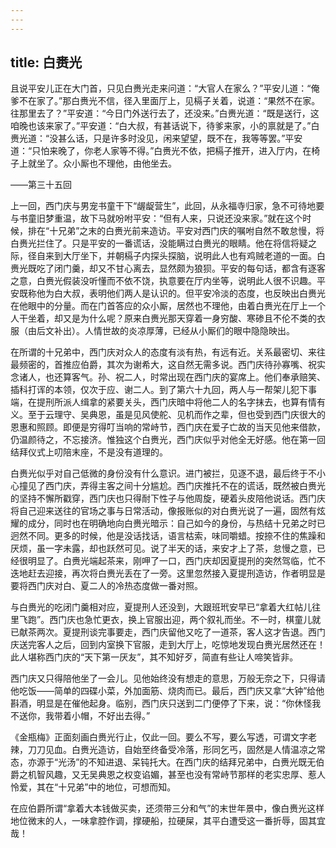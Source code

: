 ```yaml
---
---
---
```

title: 白赉光
---




且说平安儿正在大门首，只见白赉光走来问道：“大官人在家么？”平安儿道：“俺爹不在家了。”那白赉光不信，径入里面厅上，见槅子关着，说道：“果然不在家。往那里去了？”平安道：“今日门外送行去了，还没来。”白赉光道：“既是送行，这咱晚也该来家了。”平安道：“白大叔，有甚话说下，待爹来家，小的禀就是了。”白赉光道：“没甚么话，只是许多时没见，闲来望望，既不在，我等等罢。”平安道：“只怕来晚了，你老人家等不得。”白赉光不依，把槅子推开，进入厅内，在椅子上就坐了。众小厮也不理他，由他坐去。

——第三十五回

上一回，西门庆与男宠书童干下“龌龊营生”，此回，从永福寺归家，急不可待地要与书童旧梦重温，故下马就吩咐平安：“但有人来，只说还没来家。”就在这个时候，排在“十兄弟”之末的白赉光前来造访。平安对西门庆的嘱咐自然不敢怠慢，将白赉光拦住了。只是平安的一番谎话，没能瞒过白赉光的眼睛。他在将信将疑之际，径自来到大厅坐下，并朝槅子内探头探脑，说明此人也有鸡贼老道的一面。白赉光既吃了闭门羹，却又不甘心离去，显然颇为狼狈。平安的每句话，都含有逐客之意，白赉光假装没听懂而不依不饶，执意要在厅内坐等，说明此人很不识趣。平安既称他为白大叔，表明他们两人是认识的。但平安冷淡的态度，也反映出白赉光在他眼中的分量。而在门首答应的众小厮，居然也不理他，由着白赉光在厅上一个人干坐着，却又是为什么呢？原来白赉光那天穿着一身穷酸、寒碜且不伦不类的衣服（由后文补出）。人情世故的炎凉厚薄，已经从小厮们的眼中隐隐映出。

在所谓的十兄弟中，西门庆对众人的态度有淡有热，有远有近。关系最密切、来往最频密的，首推应伯爵，其次为谢希大，这自然无需多说。西门庆待孙寡嘴、祝实念诸人，也还算客气。孙、祝二人，时常出现在西门庆的宴席上。他们奉承赔笑、插科打诨的本领，仅次于应、谢二人。到了第六十九回，两人与一帮架儿犯下事端，在提刑所派人缉拿的紧要关头，西门庆暗中将他二人的名字抹去，也算有情有义。至于云理守、吴典恩，虽是见风使舵、见机而作之辈，但也受到西门庆很大的恩惠和照顾。即便是穷得叮当响的常峙节，西门庆在爱子亡故的当天见他来借款，仍温颜待之，不忘接济。惟独这个白赉光，西门庆似乎对他全无好感。他在第一回结拜仪式上叨陪末座，不是没有道理的。

白赉光似乎对自己低微的身份没有什么意识。进门被拦，见逐不退，最后终于不小心撞见了西门庆，弄得主客之间十分尴尬。西门庆推托不在的谎话，既然被白赉光的坚持不懈所戳穿，西门庆也只得耐下性子与他周旋，硬着头皮陪他说话。西门庆将自己迎来送往的官场之事与日常活动，像报账似的对白赉光说了一遍，固然有炫耀的成分，同时也在明确地向白赉光暗示：自己如今的身份，与热结十兄弟之时已迥然不同。更多的时候，他是没话找话，语言枯索，味同嚼蜡。按捺不住的焦躁和厌烦，虽一字未露，却也跃然可见。说了半天的话，来安才上了茶，怠慢之意，已经很明显了。白赉光端起茶来，刚呷了一口，西门庆却因夏提刑的突然驾临，忙不迭地赶去迎接，再次将白赉光丢在了一旁。这里忽然接入夏提刑造访，作者明显是要将西门庆对白、夏二人的冷热态度做一番对照。

与白赉光的吃闭门羹相对应，夏提刑人还没到，大跟班玳安早已“拿着大红帖儿往里飞跑”。西门庆也急忙更衣，换上官服出迎，两个叙礼而坐。不一时，棋童儿就已献茶两次。夏提刑谈完事要走，西门庆留他又吃了一道茶，客人这才告退。西门庆送完客人之后，回到内室换下官服，走到大厅上，吃惊地发现白赉光居然还在！此人堪称西门庆的“天下第一厌友”，其不知好歹，简直有些让人啼笑皆非。

西门庆又只得陪他坐了一会儿。见他始终没有想走的意思，万般无奈之下，只得请他吃饭——简单的四碟小菜，外加面筋、烧肉而已。最后，西门庆又拿“大钟”给他斟酒，明显是在催他起身。临别，西门庆只送到二门便停了下来，说：“你休怪我不送你，我带着小帽，不好出去得。”

《金瓶梅》正面刻画白赉光行止，仅此一回。要么不写，要么写透，可谓文字老辣，刀刀见血。白赉光造访，自始至终备受冷落，形同乞丐，固然是人情温凉之常态，亦源于“光汤”的不知进退、呆钝托大。在西门庆的结拜兄弟中，白赉光既无伯爵之机智风趣，又无吴典恩之权变谄媚，甚至也没有常峙节那样的老实忠厚、惹人怜爱，其在“十兄弟”中的地位，可想而知。

在应伯爵所谓“拿着大本钱做买卖，还须带三分和气”的末世年景中，像白赉光这样地位微末的人，一味拿腔作调，撑硬船，拉硬屎，其平白遭受这一番折辱，固其宜哉！